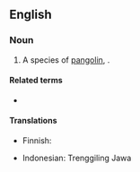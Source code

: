 ==English==
{{rfi|en}}
{{wikipedia|pangolin}}

===Noun===
{{en-noun}}

# A species of [[pangolin]], {{taxlink|Manis javanica|species|noshow=1}}.

====Related terms====
* {{l|en|pangolin}}

====Translations====
{{trans-top|species}}
* Finnish: {{t|fi|malaijanmuurahaiskäpy}}
{{trans-mid}}
* Indonesian: Trenggiling Jawa
{{trans-bottom}}